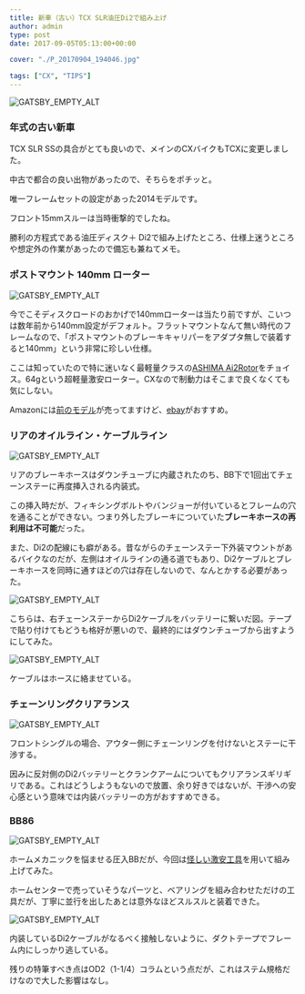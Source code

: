 ---
title: 新車（古い）TCX SLR油圧Di2で組み上げ
author: admin
type: post
date: 2017-09-05T05:13:00+00:00

cover: "./P_20170904_194046.jpg"

tags: ["CX", "TIPS"]
---

![GATSBY_EMPTY_ALT](./P_20170904_194046.jpg)

### 年式の古い新車

TCX SLR SSの具合がとても良いので、メインのCXバイクもTCXに変更しました。

中古で都合の良い出物があったので、そちらをポチッと。

唯一フレームセットの設定があった2014モデルです。

フロント15mmスルーは当時衝撃的でしたね。

勝利の方程式である油圧ディスク＋ Di2で組み上げたところ、仕様上迷うところや想定外の作業があったので備忘も兼ねてメモ。

### ポストマウント 140mm ローター

![GATSBY_EMPTY_ALT](./DSC_7785.jpg)

今でこそディスクロードのおかげで140mmローターは当たり前ですが、こいつは数年前から140mm設定がデフォルト。フラットマウントなんて無い時代のフレームなので、「ポストマウントのブレーキキャリパーをアダプタ無しで装着すると140mm」という非常に珍しい仕様。

ここは知っていたので特に迷いなく最軽量クラスの[ASHIMA Ai2Rotor][1]をチョイス。64gという超軽量激安ローター。CXなので制動力はそこまで良くなくても気にしない。

Amazonには<a href="http://amzn.to/2eHadCZ" target="_blank" rel="noopener">前のモデル</a>が売ってますけど、[ebay][1]がおすすめ。

### リアのオイルライン・ケーブルライン

![GATSBY_EMPTY_ALT](./DSC_7857.jpg)

リアのブレーキホースはダウンチューブに内蔵されたのち、BB下で1回出てチェーンステーに再度挿入される内装式。

この挿入時だが、フィキシングボルトやバンジョーが付いているとフレームの穴を通ることができない。つまり外したブレーキについていた**ブレーキホースの再利用は不可能**だった。

また、Di2の配線にも癖がある。昔ながらのチェーンステー下外装マウントがあるバイクなのだが、左側はオイルラインの通る道でもあり、Di2ケーブルとブレーキホースを同時に通すほどの穴は存在しないので、なんとかする必要があった。

![GATSBY_EMPTY_ALT](./DSC_7858.jpg)

こちらは、右チェーンステーからDi2ケーブルをバッテリーに繋いだ図。テープで貼り付けてもどうも格好が悪いので、最終的にはダウンチューブから出すようにしてみた。

![GATSBY_EMPTY_ALT](./P_20170904_192021.jpg)

ケーブルはホースに絡ませている。

### チェーンリングクリアランス

![GATSBY_EMPTY_ALT](./P_20170904_184647.jpg)

フロントシングルの場合、アウター側にチェーンリングを付けないとステーに干渉する。

因みに反対側のDi2バッテリーとクランクアームについてもクリアランスギリギリである。これはどうしようもないので放置、余り好きではないが、干渉への安心感という意味では内装バッテリーの方がおすすめできる。

### BB86

![GATSBY_EMPTY_ALT](./P_20170904_184136.jpg)

ホームメカニックを悩ませる圧入BBだが、今回は<a href="https://amzn.to/3rXnLdt" target="_blank" rel="noopener">怪しい激安工具</a>を用いて組み上げてみた。

ホームセンターで売っていそうなパーツと、ベアリングを組み合わせただけの工具だが、丁寧に並行を出したあとは意外なほどスルスルと装着できた。

![GATSBY_EMPTY_ALT](./DSC_7854.jpg)

内装しているDi2ケーブルがなるべく接触しないように、ダクトテープでフレーム内にしっかり逃している。

残りの特筆すべき点はOD2（1-1/4）コラムという点だが、これはステム規格だけなので大した影響はなし。

<LinkBox isAmazonLink url="https://www.amazon.co.jp/dp/B07HKM3TJW/" />

[1]: http://www.ebay.com/itm/ASHIMA-Ai2-The-Worlds-Lightest-Stainless-Disc-Rotor-140mm-64g-ABE-/131992899865?epid=2058435442&hash=item1ebb63d119:g:U8AAAOSw44BYHFd1
